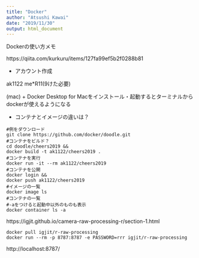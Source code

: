 ```yaml
---
title: "Docker"
author: "Atsushi Kawai"
date: "2019/11/30"
output: html_document
---
```

Dockerの使い方メモ

https://qiita.com/kurkuru/items/127fa99ef5b2f0288b81

+ アカウント作成

ak1122
me*R11(9けた必要)

(mac)
+ Docker Desktop for Macをインストール・起動するとターミナルからdockerが使えるようになる

+ コンテナとイメージの違いは？
```
#例をダウンロード
git clone https://github.com/docker/doodle.git
#コンテナをビルド？
cd doodle/cheers2019 &&
docker build -t ak1122/cheers2019 .
#コンテナを実行
docker run -it --rm ak1122/cheers2019
#コンテナを公開
docker login &&
docker push ak1122/cheers2019
#イメージの一覧
docker image ls
#コンテナの一覧
#-aをつけると起動中以外のものも表示
docker container ls -a
```

https://igjit.github.io/camera-raw-processing-r/section-1.html

```
docker pull igjit/r-raw-processing
docker run --rm -p 8787:8787 -e PASSWORD=rrr igjit/r-raw-processing

```

 http://localhost:8787/